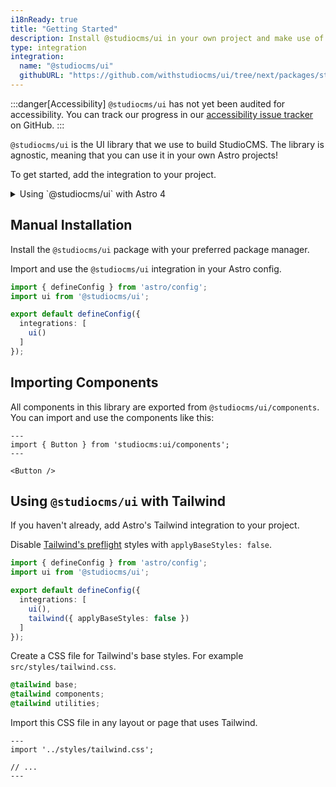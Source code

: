 ```yaml
---
i18nReady: true
title: "Getting Started"
description: Install @studiocms/ui in your own project and make use of our components!
type: integration
integration:
  name: "@studiocms/ui"
  githubURL: "https://github.com/withstudiocms/ui/tree/next/packages/studiocms_ui"
---
```



:::danger[Accessibility]
`@studiocms/ui` has not yet been audited for accessibility. You can track our progress in our [accessibility issue tracker](https://github.com/withstudiocms/ui/issues/19) on GitHub.
:::

`@studiocms/ui` is the UI library that we use to build StudioCMS. The library is agnostic, meaning that you can use it
in your own Astro projects! 

To get started, add the integration to your project.

<PackageManagers type="exec" pkg="astro add @studiocms/ui" />

<details>
<summary>Using `@studiocms/ui` with Astro 4</summary>

StudioCMS UI can be used in Astro 5 without any additional configuration. As for Astro v4, `@studiocms/ui` requires version `v4.5.0` or higher, with the 
`experimental.directRenderScript` flag turned on.
</details>

## Manual Installation

Install the `@studiocms/ui` package with your preferred package manager.

<PackageManagers type="add" pkg="@studiocms/ui" />

Import and use the `@studiocms/ui` integration in your Astro config.

```ts showLinenumbers title="astro.config.mjs" {2,6}
import { defineConfig } from 'astro/config';
import ui from '@studiocms/ui';

export default defineConfig({
  integrations: [
    ui()
  ]
});
```

## Importing Components

All components in this library are exported from `@studiocms/ui/components`. You can import and use the components like this:

```astro showLinenumbers title="ButtonExample.astro"
---
import { Button } from 'studiocms:ui/components';
---

<Button />
```

## Using `@studiocms/ui` with Tailwind

If you haven't already, add Astro's Tailwind integration to your project.

<PackageManagers type="exec" pkg="astro add tailwind" />

Disable [Tailwind's preflight](https://tailwindcss.com/docs/preflight) styles with `applyBaseStyles: false`.

```ts showLinenumbers title="astro.config.mjs" "applyBaseStyles: false"
import { defineConfig } from 'astro/config';
import ui from '@studiocms/ui';

export default defineConfig({
  integrations: [
    ui(),
    tailwind({ applyBaseStyles: false })
  ]
});
```

Create a CSS file for Tailwind's base styles. For example `src/styles/tailwind.css`.

```css showLinenumbers title="src/styles/tailwind.css"
@tailwind base;
@tailwind components;
@tailwind utilities;
```

Import this CSS file in any layout or page that uses Tailwind.

```astro showLinenumbers title="src/layouts/Base.astro"
---
import '../styles/tailwind.css';

// ...
---
```
